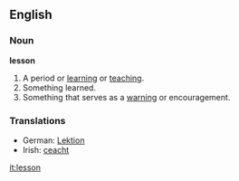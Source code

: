 ==English==

===Noun===
'''lesson'''
# A period or [[learn]]ing or [[teach]]ing.
# Something learned.
# Something that serves as a [[warning]] or encouragement.

===Translations===
*German: [[Lektion]]
*Irish: [[ceacht]]

[[it:lesson]]